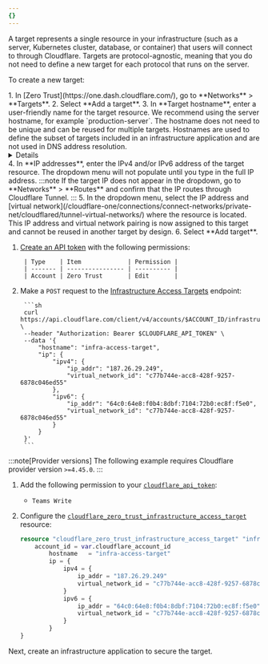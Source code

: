 ```yaml
---
{}
---
```



A target represents a single resource in your infrastructure (such as a server, Kubernetes cluster, database, or container) that users will connect to through Cloudflare. Targets are protocol-agnostic, meaning that you do not need to define a new target for each protocol that runs on the server.

To create a new target:

<Tabs syncKey="dashPlusAPI">
<TabItem label="Dashboard">
1. In [Zero Trust](https://one.dash.cloudflare.com/), go to **Networks** > **Targets**.
2. Select **Add a target**.
3. In **Target hostname**, enter a user-friendly name for the target resource. We recommend using the server hostname, for example `production-server`. The hostname does not need to be unique and can be reused for multiple targets. Hostnames are used to define the subset of targets included in an infrastructure application and are not used in DNS address resolution.
	<Details header="Format restrictions">
			- Case insensitive
			- Contain no more than 253 characters
			- Contain only alphanumeric characters, `-`, or `.` (no spaces allowed)
			- Start and end with an alphanumeric character
	</Details>
4. In **IP addresses**, enter the IPv4 and/or IPv6 address of the target resource. The dropdown menu will not populate until you type in the full IP address.
:::note
If the target IP does not appear in the dropdown, go to **Networks** > **Routes** and confirm that the IP routes through Cloudflare Tunnel.
:::
5. In the dropdown menu, select the IP address and [virtual network](/cloudflare-one/connections/connect-networks/private-net/cloudflared/tunnel-virtual-networks/) where the resource is located. This IP address and virtual network pairing is now assigned to this target and cannot be reused in another target by design.
6. Select **Add target**.
</TabItem>
<TabItem label="API">

1. [Create an API token](/fundamentals/api/get-started/create-token/) with the following permissions:

		| Type    | Item             | Permission |
		| ------- | ---------------- | ---------- |
		| Account | Zero Trust       | Edit       |

2. Make a `POST` request to the [Infrastructure Access Targets](/api/resources/zero_trust/subresources/access/subresources/infrastructure/subresources/targets/methods/create/) endpoint:

		```sh
		curl https://api.cloudflare.com/client/v4/accounts/$ACCOUNT_ID/infrastructure/targets \
		--header "Authorization: Bearer $CLOUDFLARE_API_TOKEN" \
		--data '{
			"hostname": "infra-access-target",
			"ip": {
				"ipv4": {
					"ip_addr": "187.26.29.249",
					"virtual_network_id": "c77b744e-acc8-428f-9257-6878c046ed55"
				},
				"ipv6": {
					"ip_addr": "64c0:64e8:f0b4:8dbf:7104:72b0:ec8f:f5e0",
					"virtual_network_id": "c77b744e-acc8-428f-9257-6878c046ed55"
				}
			}
		}'
		```

</TabItem>
<TabItem label="Terraform (v4)">

:::note[Provider versions]
The following example requires Cloudflare provider version `>=4.45.0`.
:::

1. Add the following permission to your [`cloudflare_api_token`](https://registry.terraform.io/providers/cloudflare/cloudflare/4.45.0/docs/resources/api_token):
	- `Teams Write`

2. Configure the [`cloudflare_zero_trust_infrastructure_access_target`](https://registry.terraform.io/providers/cloudflare/cloudflare/4.45.0/docs/resources/zero_trust_infrastructure_access_target) resource:

	```tf
	resource "cloudflare_zero_trust_infrastructure_access_target" "infra-ssh-target" {
		account_id = var.cloudflare_account_id
			hostname   = "infra-access-target"
			ip = {
				ipv4 = {
					ip_addr = "187.26.29.249"
					virtual_network_id = "c77b744e-acc8-428f-9257-6878c046ed55"
				}
				ipv6 = {
					ip_addr = "64c0:64e8:f0b4:8dbf:7104:72b0:ec8f:f5e0"
					virtual_network_id = "c77b744e-acc8-428f-9257-6878c046ed55"
				}
			}
	}
	```

</TabItem>
</Tabs>

Next, create an infrastructure application to secure the target.